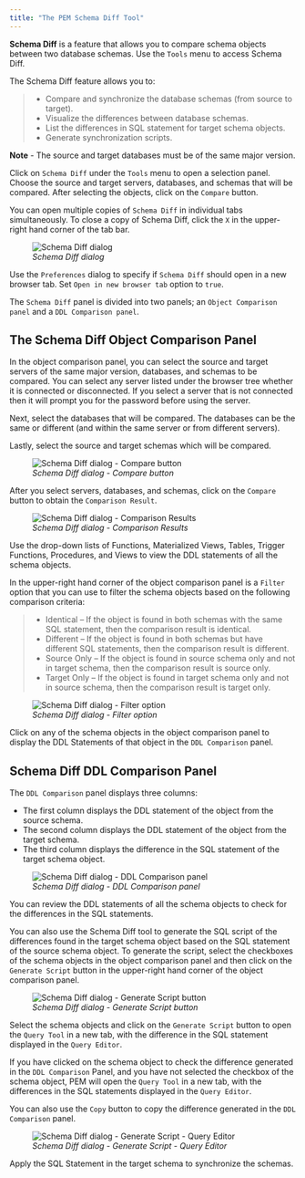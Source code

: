 ```yaml
---
title: "The PEM Schema Diff Tool"
---
```


<div id="pem_schema_diff_tool" class="registered_link"></div>


**Schema Diff** is a feature that allows you to compare schema objects between two database schemas. Use the `Tools` menu to access Schema Diff.

The Schema Diff feature allows you to:

> -   Compare and synchronize the database schemas (from source to target).
> -   Visualize the differences between database schemas.
> -   List the differences in SQL statement for target schema objects.
> -   Generate synchronization scripts.

**Note** - The source and target databases must be of the same major version.

Click on `Schema Diff` under the `Tools` menu to open a selection panel. Choose the source and target servers, databases, and schemas that will be compared. After selecting the objects, click on the `Compare` button.

You can open multiple copies of `Schema Diff` in individual tabs simultaneously. To close a copy of Schema Diff, click the `X` in the upper-right hand corner of the tab bar.

<figure><img src="images/schema_diff_dialog.png" class="align-center" alt="Schema Diff dialog" /><figcaption aria-hidden="true"><em>Schema Diff dialog</em></figcaption></figure>

Use the `Preferences` dialog to specify if `Schema Diff` should open in a new browser tab. Set `Open in new browser tab` option to `true`.

The `Schema Diff` panel is divided into two panels; an `Object Comparison panel` and a `DDL Comparison panel`.

## The Schema Diff Object Comparison Panel

In the object comparison panel, you can select the source and target servers of the same major version, databases, and schemas to be compared. You can select any server listed under the browser tree whether it is connected or disconnected. If you select a server that is not connected then it will prompt you for the password before using the server.

Next, select the databases that will be compared. The databases can be the same or different (and within the same server or from different servers).

Lastly, select the source and target schemas which will be compared.

<figure><img src="images/schema_diff_compare_button.png" class="align-center" alt="Schema Diff dialog - Compare button" /><figcaption aria-hidden="true"><em>Schema Diff dialog - Compare button</em></figcaption></figure>

After you select servers, databases, and schemas, click on the `Compare` button to obtain the `Comparison Result`.

<figure><img src="images/schema_diff_comparison_results.png" class="align-center" alt="Schema Diff dialog - Comparison Results" /><figcaption aria-hidden="true"><em>Schema Diff dialog - Comparison Results</em></figcaption></figure>

Use the drop-down lists of Functions, Materialized Views, Tables, Trigger Functions, Procedures, and Views to view the DDL statements of all the schema objects.

In the upper-right hand corner of the object comparison panel is a `Filter` option that you can use to filter the schema objects based on the following comparison criteria:

> -   Identical – If the object is found in both schemas with the same SQL statement, then the comparison result is identical.
> -   Different – If the object is found in both schemas but have different SQL statements, then the comparison result is different.
> -   Source Only – If the object is found in source schema only and not in target schema, then the comparison result is source only.
> -   Target Only – If the object is found in target schema only and not in source schema, then the comparison result is target only.

<figure><img src="images/schema_diff_filter_option.png" class="align-center" alt="Schema Diff dialog - Filter option" /><figcaption aria-hidden="true"><em>Schema Diff dialog - Filter option</em></figcaption></figure>

Click on any of the schema objects in the object comparison panel to display the DDL Statements of that object in the `DDL Comparison` panel.

## Schema Diff DDL Comparison Panel

The `DDL Comparison` panel displays three columns:

-   The first column displays the DDL statement of the object from the source schema.
-   The second column displays the DDL statement of the object from the target schema.
-   The third column displays the difference in the SQL statement of the target schema object.

<figure><img src="images/schema_diff_DDL_comparison.png" class="align-center" alt="Schema Diff dialog - DDL Comparison panel" /><figcaption aria-hidden="true"><em>Schema Diff dialog - DDL Comparison panel</em></figcaption></figure>

You can review the DDL statements of all the schema objects to check for the differences in the SQL statements.

You can also use the Schema Diff tool to generate the SQL script of the differences found in the target schema object based on the SQL statement of the source schema object. To generate the script, select the checkboxes of the schema objects in the object comparison panel and then click on the `Generate Script` button in the upper-right hand corner of the object comparison panel.

<figure><img src="images/schema_diff_generate_script.png" class="align-center" alt="Schema Diff dialog - Generate Script button" /><figcaption aria-hidden="true"><em>Schema Diff dialog - Generate Script button</em></figcaption></figure>

Select the schema objects and click on the `Generate Script` button to open the `Query Tool` in a new tab, with the difference in the SQL statement displayed in the `Query Editor`.

If you have clicked on the schema object to check the difference generated in the `DDL Comparison` Panel, and you have not selected the checkbox of the schema object, PEM will open the `Query Tool` in a new tab, with the differences in the SQL statements displayed in the `Query Editor`.

You can also use the `Copy` button to copy the difference generated in the `DDL Comparison` panel.

<figure><img src="images/schema_diff_generate_script_query_editor.png" class="align-center" alt="Schema Diff dialog - Generate Script - Query Editor" /><figcaption aria-hidden="true"><em>Schema Diff dialog - Generate Script - Query Editor</em></figcaption></figure>

Apply the SQL Statement in the target schema to synchronize the schemas.
